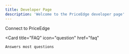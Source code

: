 ```yaml
---
title: Developer Page
description: 'Welcome to the PriceEdge developer page'
---
```


<CardGroup cols={2}>
  <Card
    title="Quick Start"
    icon="bolt"
    href="quickstart/quickstart-1"
  >
    Connect to PriceEdge 
  </Card>

  <Card
    title="FAQ"
    icon="question"
    href="faq"
  >
    Answers most questions
  </Card>
</CardGroup>



